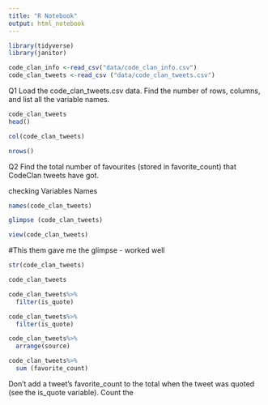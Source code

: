 ```yaml
---
title: "R Notebook"
output: html_notebook
---
```



```r
library(tidyverse)
library(janitor)
```
```r
code_clan_info <-read_csv("data/code_clan_info.csv")
code_clan_tweets <-read_csv ("data/code_clan_tweets.csv")
```

Q1 Load the code_clan_tweets.csv data. Find the number of rows, columns, and list all the variable names.

```r
code_clan_tweets
head()

```
```r

col(code_clan_tweets)
```

```r
nrows()
```


Q2 Find the total number of favourites (stored in favorite_count) that CodeClan tweets have got. 

checking Variables Names
```r
names(code_clan_tweets)
```
```r
glimpse (code_clan_tweets)
```

```r
view(code_clan_tweets)
```
#This them gave me the glimpse - worked well

```r
str(code_clan_tweets)
```


```r
code_clan_tweets
```


```r
code_clan_tweets%>%
  filter(is_quote)

```

```r
code_clan_tweets%>%
  filter(is_quote)
```
```r
code_clan_tweets%>%
  arrange(source)
```

```r
code_clan_tweets%>%
  sum (favorite_count)

```



Don’t add a tweet’s favorite_count to the total when the tweet was quoted (see the is_quote variable).
Count the 